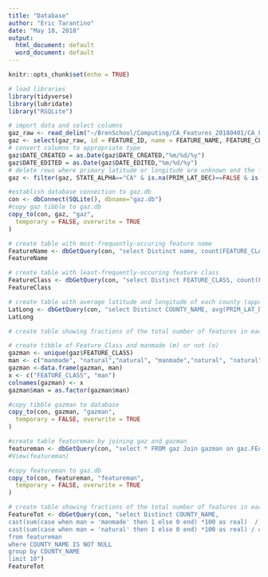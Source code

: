 ```yaml
---
title: "Database"
author: "Eric Tarantino"
date: "May 18, 2018"
output:
  html_document: default
  word_document: default
---
```


```r
knitr::opts_chunk$set(echo = TRUE)
```

```r
# load libraries
library(tidyverse)
library(lubridate)
library("RSQLite")

```


```r
# import data and select columns
gaz_raw <- read_delim("~/BrenSchool/Computing/CA_Features_20180401/CA_Features_20180401.txt", "|", na = c("Unknown", "0", ""))
gaz <- select(gaz_raw, id = FEATURE_ID, name = FEATURE_NAME, FEATURE_CLASS, STATE_ALPHA, COUNTY_NAME,PRIM_LAT_DEC, PRIM_LONG_DEC, SOURCE_LAT_DEC, SOURCE_LONG_DEC, ELEV_IN_M, MAP_NAME, DATE_CREATED, DATE_EDITED)
# convert columns to appropriate type
gaz$DATE_CREATED = as.Date(gaz$DATE_CREATED,"%m/%d/%y")
gaz$DATE_EDITED = as.Date(gaz$DATE_EDITED,"%m/%d/%y")
# delete rows where primary latitude or longitude are unknown and the feature is not in California
gaz <- filter(gaz, STATE_ALPHA=="CA" & is.na(PRIM_LAT_DEC)==FALSE & is.na(PRIM_LONG_DEC)==FALSE) 

#establish database connection to gaz.db
con <- dbConnect(SQLite(), dbname="gaz.db")
#copy gaz tibble to gaz.db
copy_to(con, gaz, "gaz",
  temporary = FALSE, overwrite = TRUE
)

```

```r
# create table with most-frequently-occuring feature name
FeatureName <- dbGetQuery(con, "select Distinct name, count(FEATURE_CLASS) from gaz group by name order by -count(FEATURE_CLASS) limit 10")
FeatureName

# create table with least-frequently-occuring feature class
FeatureClass <- dbGetQuery(con, "select Distinct FEATURE_CLASS, count(FEATURE_CLASS) from gaz group by FEATURE_CLASS order by count(FEATURE_CLASS) limit 10")
FeatureClass

# create table with average latitude and longitude of each county (approximate center point)
LatLong <- dbGetQuery(con, "select Distinct COUNTY_NAME, avg(PRIM_LAT_DEC), avg(PRIM_LONG_DEC) from gaz where COUNTY_NAME IS NOT NULL group by COUNTY_NAME limit 10")
LatLong
```


```r
# create table showing fractions of the total number of features in each county that are natural and man-made

# create tibble of Feature_Class and manmade (m) or not (o)
gazman <- unique(gaz$FEATURE_CLASS)
man <- c("manmade", "natural","natural", "manmade","natural", "natural","manmade", "manmade","manmade", "natural","natural", "manmade","natural", "natural","natural", "manmade","manmade", "manmade","manmade", "natural","natural", "natural","natural", "manmade","natural", "natural","manmade", "manmade","natural", "natural","natural", "manmade","natural", "manmade","natural", "natural","natural", "natural","natural", "manmade","manmade", "natural","manmade", "natural","natural", "natural","natural", "manmade","natural", "manmade","manmade", "natural","natural", "manmade","manmade", "manmade","natural", "manmade","natural", "manmade","natural", "natural","manmade")
gazman <-data.frame(gazman, man)
x <- c("FEATURE_CLASS", "man")
colnames(gazman) <- x
gazman$man = as.factor(gazman$man)

#copy tibble gazman to database
copy_to(con, gazman, "gazman",
  temporary = FALSE, overwrite = TRUE
)

#create table featureman by joining gaz and gazman
featureman <- dbGetQuery(con, "select * FROM gaz Join gazman on gaz.FEATURE_CLASS=gazman.FEATURE_CLASS")
#View(featureman)

#copy featureman to gaz.db
copy_to(con, featureman, "featureman",
  temporary = FALSE, overwrite = TRUE
)

# create table showing fractions of the total number of features in each county that are natural and man-made
FeatureTot <- dbGetQuery(con, "select Distinct COUNTY_NAME, 
cast(sum(case when man = 'manmade' then 1 else 0 end) *100 as real)  / count(*) as PercentManmade,  
cast(sum(case when man = 'natural' then 1 else 0 end) *100 as real) / count(*) as PercentNatural 
from featureman 
where COUNTY_NAME IS NOT NULL 
group by COUNTY_NAME
limit 10")
FeatureTot


```

